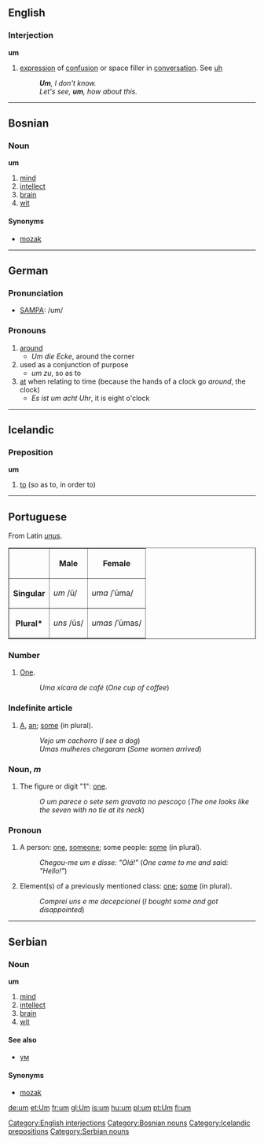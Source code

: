 ==English==
===Interjection===
'''um'''
# [[expression]] of [[confusion]] or space filler in [[conversation]].  See [[uh]]
#:'''''Um''', I don't know.''
#:''Let's see, '''um''', how about this.''
[[Category:English interjections]]

----

==Bosnian==
===Noun===
'''um''' {{m}} {{s}}
#[[mind]]
#[[intellect]]
#[[brain]]
#[[wit]]
====Synonyms====
*[[mozak#Bosnian|mozak]]
[[Category:Bosnian nouns]]

----

==German==
===Pronunciation===
* [[SAMPA]]: /um/
===Pronouns===
#[[around]]
#*''Um die Ecke'', around the corner
#used as a conjunction of purpose
#*''um zu'', so as to
#[[at]] when relating to time (because the hands of a clock go ''around'', the clock)
#*''Es ist um acht Uhr'', it is eight o'clock

----

==Icelandic==
===Preposition===
'''um'''
#[[to]] (so as to, in order to)
[[Category:Icelandic prepositions]]

----

==Portuguese==
From Latin ''[[unus]]''.
<table border="1">
<tr><th></th><th>Male</th><th>Female</th></tr>
<tr><th>Singular</th><td>''um'' /ũ/</td><td>''uma'' /ˈũma/</td></tr>
<tr><th>Plural*</th><td>''uns'' /ũs/</td><td>''umas'' /ˈũmas/</td></tr>
</table>
===Number===
# [[One]].
#:''Uma xícara de café'' (''One cup of coffee'')
===Indefinite article===
# [[A]], [[an]]; [[some]] (in plural).
#:''Vejo um cachorro'' (''I see a dog'')
#:''Umas mulheres chegaram'' (''Some women arrived'')
===Noun, ''m''===
# The figure or digit "1": [[one]].
#:''O um parece o sete sem gravata no pescoço'' (''The one looks like the seven with no tie at its neck'')
===Pronoun===
# A person: [[one]], [[someone]]; some people: [[some]] (in plural).
#:''Chegou-me um e disse: "Olá!"'' (''One came to me and said: "Hello!"'')
# Element(s) of a previously mentioned class: [[one]]; [[some]] (in plural).
#:''Comprei uns e me decepcionei'' (''I bought some and got disappointed'')

----

==Serbian==
===Noun===
'''um''' {{m}} {{s}}
#[[mind]]
#[[intellect]]
#[[brain]]
#[[wit]]
====See also====
*[[ум#Serbian|ум]]
====Synonyms====
*[[mozak#Serbian|mozak]]
[[Category:Serbian nouns]]

[[de:um]]
[[et:Um]]
[[fr:um]]
[[gl:Um]]
[[is:um]]
[[hu:um]]
[[pl:um]]
[[pt:Um]]
[[fi:um]]